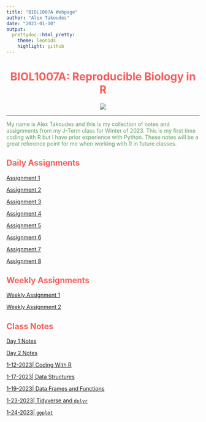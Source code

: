 ```yaml
---
title: "BIOL1007A Webpage"
author: "Alex Takoudes"
date: "2023-01-10"
output:
  prettydoc::html_pretty:
    theme: leonids
    highlight: github
---
```



<center>
# <span style="color:#F75D59">BIOL1007A: Reproducible Biology in R</span>
![](/Users/alextakoudes/Desktop/Classes/BIOL1007/Photos/2048x1365-Iris-SEO-LI2611127-1ed4b5d.jpg)
</center>

***
<span style="color:#609f60">
My name is Alex Takoudes and this is my collection of notes and assignments from my J-Term class
for Winter of 2023. This is my first time coding with R but I have prior experience with Python.
These notes will be a great reference point for me when working with R in future classes.
</span>

## <span style="color:#F75D59">Daily Assignments</span>

[Assignment 1](Assignments/Assignment1.html)

[Assignment 2](Assignments/Assignment2.html)

[Assignment 3](Assignments/Assignment3.html)

[Assignment 4](Assignments/Assignment4.html)

[Assignment 5](Assignments/Assignment4.html)

[Assignment 6](Assignments/Assignment6.html)

[Assignment 7](Assignments/Assignment7.html)

[Assignment 8](Assignments/Assignment8.html)

## <span style="color:#F75D59">Weekly Assignments</span>

[Weekly Assignment 1](WeeklyAssignments/Weekly_assignment1.html)

[Weekly Assignment 2](WeeklyAssignments/Weekly_assignment2.html)

## <span style="color:#F75D59">Class Notes</span>

[Day 1 Notes](Assignments/Assignment1.html)

[Day 2 Notes](Class_Notes/Day2Notes.html)

[1-12-2023| Coding With R](Class_Notes/Coding_with_R.html)

[1-17-2023| Data Structures](Class_Notes/DataStructures.html)

[1-19-2023| Data Frames and Functions](Class_Notes/dataframesandfunctions.html)

[1-23-2023| Tidyverse and `dplyr`](Class_Notes/dplyr.html)

[1-24-2023| `ggplot`](Class_Notes/ggplot.html)